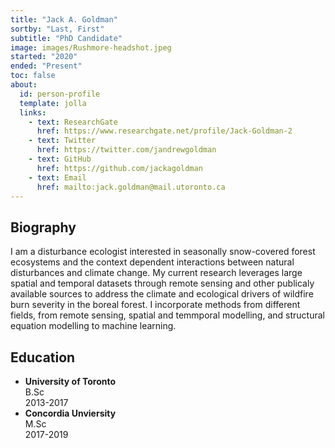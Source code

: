 ```yaml
---
title: "Jack A. Goldman"
sortby: "Last, First"
subtitle: "PhD Candidate"
image: images/Rushmore-headshot.jpeg
started: "2020"
ended: "Present"
toc: false
about:
  id: person-profile
  template: jolla
  links:
    - text: ResearchGate
      href: https://www.researchgate.net/profile/Jack-Goldman-2
    - text: Twitter
      href: https://twitter.com/jandrewgoldman
    - text: GitHub
      href: https://github.com/jackagoldman
    - text: Email
      href: mailto:jack.goldman@mail.utoronto.ca
---
```


::: {#person-profile}
## Biography

I am a disturbance ecologist interested in seasonally snow-covered forest ecosystems and the context dependent interactions between natural disturbances and climate change. My current research leverages large spatial and temporal datasets through remote sensing and other publicaly available sources to address the climate and ecological drivers of wildfire burn severity in the boreal forest. I incorporate methods from different fields, from remote sensing, spatial and temmporal modelling, and structural equation modelling to machine learning. 



## Education

-   **University of Toronto**<br /> B.Sc<br /> 2013-2017
-   **Concordia Unviersity**<br /> M.Sc<br /> 2017-2019

##

:::
